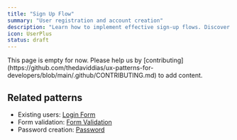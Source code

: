 ```yaml
---
title: "Sign Up Flow"
summary: "User registration and account creation"
description: "Learn how to implement effective sign-up flows. Discover best practices for user registration, form validation, and onboarding experiences."
icon: UserPlus
status: draft
---
```


<Callout type="warning">
  This page is empty for now. Please help us by
  [contributing](https://github.com/thedaviddias/ux-patterns-for-developers/blob/main/.github/CONTRIBUTING.md)
  to add content.
</Callout>

## Related patterns

- Existing users: [Login Form](/patterns/authentication/login)
- Form validation: [Form Validation](/patterns/forms/form-validation)
- Password creation: [Password](/patterns/forms/password)
